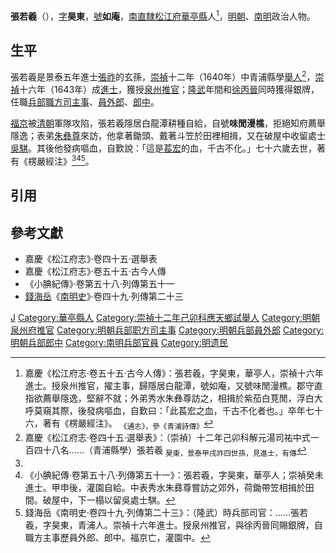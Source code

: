 '''張若羲'''（{{bd|17世紀||17世紀}}），[[表字|字]]'''昊東'''，[[號|號]]'''如庵'''，[[南直隸|南直隸]][[松江府|松江府]][[華亭縣|華亭縣]]人<ref name=djs>嘉慶《松江府志·卷五十五·古今人傳》：張若羲，字昊東，華亭人，崇禎十六年進士。授泉州推官，擢主事，歸隱居白龍潭，號如庵，又號味閒漫樵。郡守直指欲薦舉隱逸，堅辭不就；外弟秀水朱彝尊訪之，相揖於紫茄白莧閒，浮白大呼莫窺其際，後發病嘔血，自歎曰：「此萇宏之血，千古不化者也。」卒年七十六，著有《楞嚴經注》。 <sub>《通志》，參《青浦詩傳》</sub></ref>，[[明朝|明朝]]、[[南明|南明]]政治人物。

==生平==
張若羲是景泰五年進士[[張祚_(景泰進士)|張祚]]的玄孫，[[崇禎|崇禎]]十二年（1640年）中青浦縣學[[舉人|舉人]]<ref>嘉慶《松江府志·卷四十五·選舉表》：（崇禎）十二年己卯科解元湯司祐中式一百四十八名……（青浦縣學）張若羲 <sub>昊東，景泰甲戌祚四世孫，見進士，有傳</sub></ref>，[[崇禎|崇禎]]十六年（1643年）成[[進士|進士]]，獲授[[泉州府|泉州]][[推官|推官]]；[[隆武|隆武]]年間和[[徐丙晉|徐丙晉]]同時獲得銀牌，任職[[兵部|兵部]][[職方司|職方司]][[主事|主事]]、[[員外郎|員外郎]]、[[郎中_(官職)|郎中]]。

[[福京|福京]]被[[清朝|清朝]]軍隊攻陷，張若羲隱居白龍潭耕種自給，自號'''味閒漫樵'''，拒絕知府薦舉隱逸；表弟[[朱彝尊|朱彝尊]]來訪，他拿著鋤頭、戴著斗笠於田裡相揖，又在破屋中收留處士[[吳騏|吳騏]]。其後他發病嘔血，自歎說：「這是[[萇宏|萇宏]]的血，千古不化。」七十六歲去世，著有《楞嚴經注》<ref name=djs/><ref>《小腆紀傳·卷第五十八·列傳第五十一》：張若羲，字昊東，華亭人；崇禎癸未進士。甲申後，灌園自給。中表秀水朱彞尊嘗訪之郊外，荷鋤帶笠相揖於田間。破屋中，下一榻以留吳處士騏。</ref><ref>錢海岳《南明史·卷四十九·列傳第二十三》：（隆武）時兵部司官：……張若羲，字昊東，青浦人。崇禎十六年進士。授泉州推官，與徐丙晉同賜銀牌，自職方主事歷員外郎、郎中。福京亡，灌園中。</ref>。

==引用==
{{reflist}}

==參考文獻==
*嘉慶《松江府志》·卷四十五·選舉表
*嘉慶《松江府志》·卷五十五·古今人傳
*《小腆紀傳》·卷第五十八·列傳第五十一
*[[錢海岳|錢海岳]]《[[南明史_(錢海岳)|南明史]]》·卷四十九·列傳第二十三

{{start box}}
{{s-off}}
{{s-before|[[姜應龍|姜應龍]]}}
{{s-title|明朝泉州府推官|崇禎年間－弘光年間}}
{{s-after|[[朱朝熙|朱朝熙]]}}
{{end box}}

{{崇禎十六年癸未科殿試金榜}}

[[Category:张姓|J]]
[[Category:華亭縣人|Category:華亭縣人]]
[[Category:崇禎十二年己卯科應天鄉試舉人|Category:崇禎十二年己卯科應天鄉試舉人]]
[[Category:明朝泉州府推官|Category:明朝泉州府推官]]
[[Category:明朝兵部职方司主事|Category:明朝兵部职方司主事]]
[[Category:明朝兵部員外郎|Category:明朝兵部員外郎]]
[[Category:明朝兵部郎中|Category:明朝兵部郎中]]
[[Category:南明兵部官員|Category:南明兵部官員]]
[[Category:明遗民|Category:明遗民]]